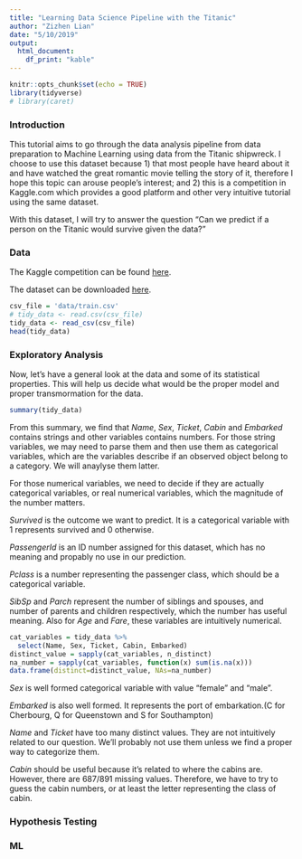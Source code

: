 ```yaml
---
title: "Learning Data Science Pipeline with the Titanic"
author: "Zizhen Lian"
date: "5/10/2019"
output: 
  html_document: 
    df_print: "kable"
---
```


```r
knitr::opts_chunk$set(echo = TRUE)
library(tidyverse)
# library(caret)
```

### Introduction

This tutorial aims to go through the data analysis pipeline from data preparation to Machine Learning using data from the Titanic shipwreck. I choose to use this dataset because 1) that most people have heard about it and have watched the great romantic movie telling the story of it, therefore I hope this topic can arouse people's interest; and 2) this is a competition in Kaggle.com which provides a good platform and other very intuitive tutorial using the same dataset.

With this dataset, I will try to answer the question "Can we predict if a person on the Titanic would survive given the data?" 

### Data

The Kaggle competition can be found [here](https://www.kaggle.com/c/titanic/).

The dataset can be downloaded [here](https://www.kaggle.com/c/titanic/download/train.csv).

```r
csv_file = 'data/train.csv'
# tidy_data <- read.csv(csv_file)
tidy_data <- read_csv(csv_file)
head(tidy_data)
```


### Exploratory Analysis

Now, let's have a general look at the data and some of its statistical properties. This will help us decide what would be the proper model and proper transmormation for the data.

```r
summary(tidy_data)
```

From this summary, we find that _Name_, _Sex_, _Ticket_, _Cabin_ and _Embarked_ contains strings and other variables contains numbers. For those string variables, we may need to parse them and then use them as categorical variables, which are the variables describe if an observed object belong to a category. We will anaylyse them latter.

For those numerical variables, we need to decide if they are actually categorical variables, or real numerical variables, which the magnitude of the number matters.

_Survived_ is the outcome we want to predict. It is a categorical variable with 1 represents survived and 0 otherwise.

_PassengerId_ is an ID number assigned for this dataset, which has no meaning and propably no use in our prediction.

_Pclass_ is a number representing the passenger class, which should be a categorical variable.

_SibSp_ and _Parch_ represent the number of siblings and spouses, and number of parents and children respectively, which the number has useful meaning. Also for _Age_ and _Fare_, these variables are intuitively numerical.

```r
cat_variables = tidy_data %>%
  select(Name, Sex, Ticket, Cabin, Embarked)
distinct_value = sapply(cat_variables, n_distinct)
na_number = sapply(cat_variables, function(x) sum(is.na(x)))
data.frame(distinct=distinct_value, NAs=na_number)
```

 _Sex_ is well formed categorical variable with value "female" and "male".
 
 _Embarked_ is also well formed. It represents the port of embarkation.(C for Cherbourg, Q for Queenstown and S for Southampton)
 
 _Name_ and _Ticket_ have too many distinct values. They are not intuitively related to our question. We'll probably not use them unless we find a proper way to categorize them.
 
_Cabin_ should be useful because it's related to where the cabins are. However, there are 687/891 missing values. Therefore, we have to try to guess the cabin numbers, or at least the letter representing the class of cabin.

### Hypothesis Testing

### ML
